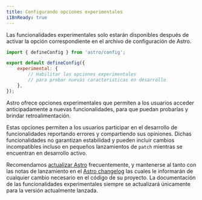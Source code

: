 ```yaml
---
title: Configurando opciones experimentales
i18nReady: true
---
```


Las funcionalidades experimentales solo estarán disponibles después de activar la opción correspondiente en el archivo de configuración de Astro.


```js title="astro.config.mjs"
import { defineConfig } from 'astro/config';

export default defineConfig({
    experimental: {
        // Habilitar las opciones experimentales
        // para probar nuevas caracteristicas en desarrollo
    },
});
```


Astro ofrece opciones experimentales que permiten a los usuarios acceder anticipadamente a nuevas funcionalidades, para que puedan probarlas y brindar retroalimentación.

Estas opciones permiten a los usuarios participar en el desarrollo de funcionalidades reportando errores y compartiendo sus opiniones. Dichas funcionalidades no garantizan estabilidad y pueden incluir cambios incompatibles incluso en pequeños lanzamientos de `patch` mientras se encuentran en desarrollo activo.

Recomendamos [actualizar Astro](/es/upgrade-astro/#upgrade-to-the-latest-version) frecuentemente, y mantenerse al tanto con las notas de lanzamiento en el [Astro changelog](https://github.com/withastro/astro/blob/main/packages/astro/CHANGELOG.md) las cuales le informarán de cualquier cambio necesario en el código de su proyecto. La documentación de las funcionalidades experimentales siempre se actualizará únicamente para la versión actualmente lanzada.


